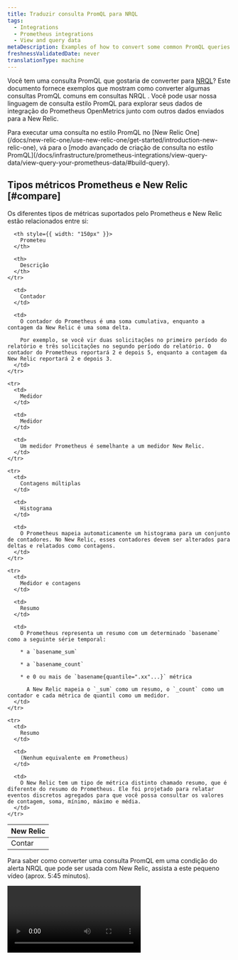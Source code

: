```yaml
---
title: Traduzir consulta PromQL para NRQL
tags:
  - Integrations
  - Prometheus integrations
  - View and query data
metaDescription: Examples of how to convert some common PromQL queries for your Prometheus OpenMetrics integration to an equivalent NRQL metric query in New Relic.
freshnessValidatedDate: never
translationType: machine
---
```


Você tem uma consulta PromQL que gostaria de converter para [NRQL](/docs/query-data/nrql-new-relic-query-language/getting-started/introduction-nrql)? Este documento fornece exemplos que mostram como converter algumas consultas PromQL comuns em consultas NRQL . Você pode usar nossa linguagem de consulta estilo PromQL para explorar seus dados de integração do Prometheus OpenMetrics junto com outros dados enviados para a New Relic.

<Callout variant="tip">
  Para executar uma consulta no estilo PromQL no [New Relic One](/docs/new-relic-one/use-new-relic-one/get-started/introduction-new-relic-one), vá para o [modo avançado de criação de consulta no estilo PromQL](/docs/infrastructure/prometheus-integrations/view-query-data/view-query-your-prometheus-data/#build-query).
</Callout>

## Tipos métricos Prometheus e New Relic [#compare]

Os diferentes tipos de métricas suportados pelo Prometheus e New Relic estão relacionados entre si:

<table>
  <thead>
    <tr>
      <th style={{ width: "150px" }}>
        New Relic
      </th>

      <th style={{ width: "150px" }}>
        Prometeu
      </th>

      <th>
        Descrição
      </th>
    </tr>
  </thead>

  <tbody>
    <tr>
      <td>
        Contar
      </td>

      <td>
        Contador
      </td>

      <td>
        O contador do Prometheus é uma soma cumulativa, enquanto a contagem da New Relic é uma soma delta.

        Por exemplo, se você vir duas solicitações no primeiro período do relatório e três solicitações no segundo período do relatório. O contador do Prometheus reportará 2 e depois 5, enquanto a contagem da New Relic reportará 2 e depois 3.
      </td>
    </tr>

    <tr>
      <td>
        Medidor
      </td>

      <td>
        Medidor
      </td>

      <td>
        Um medidor Prometheus é semelhante a um medidor New Relic.
      </td>
    </tr>

    <tr>
      <td>
        Contagens múltiplas
      </td>

      <td>
        Histograma
      </td>

      <td>
        O Prometheus mapeia automaticamente um histograma para um conjunto de contadores. No New Relic, esses contadores devem ser alterados para deltas e relatados como contagens.
      </td>
    </tr>

    <tr>
      <td>
        Medidor e contagens
      </td>

      <td>
        Resumo
      </td>

      <td>
        O Prometheus representa um resumo com um determinado `basename` como a seguinte série temporal:

        * a `basename_sum`

        * a `basename_count`

        * e 0 ou mais de `basename{quantile=".xx"...}` métrica

          A New Relic mapeia o `_sum` como um resumo, o `_count` como um contador e cada métrica de quantil como um medidor.
      </td>
    </tr>

    <tr>
      <td>
        Resumo
      </td>

      <td>
        (Nenhum equivalente em Prometheus)
      </td>

      <td>
        O New Relic tem um tipo de métrica distinto chamado resumo, que é diferente do resumo do Prometheus. Ele foi projetado para relatar eventos discretos agregados para que você possa consultar os valores de contagem, soma, mínimo, máximo e média.
      </td>
    </tr>
  </tbody>
</table>

Para saber como converter uma consulta PromQL em uma condição do alerta NRQL que pode ser usada com New Relic, assista a este pequeno vídeo (aprox. 5:45 minutos).

<Video id="oFBJY3OSvLM" type="youtube" />

## Mapeamento entre NRQL e nossa consulta estilo PromQL [#explore-data]

<Callout variant="tip">
  Para ver como New Relic traduz a consulta no estilo PromQL para NRQL, escreva uma consulta na [guia estilo PromQL do construtor de consultas](#prom-ql-example) e depois alterne para a [guia NRQL](/docs/chart-builder/use-chart-builder/choose-data/use-advanced-nrql-mode-specify-data).
</Callout>

Esta tabela mostra o mapeamento entre NRQL e nossa consulta estilo PromQL ao explorar dados. Para obter mais informações contextuais, consulte os [exemplos](#prom-ql-example).

<table>
  <thead>
    <tr>
      <th style={{ width: "300px" }}>
        Descrição
      </th>

      <th>
        Mapeamento entre consulta estilo NRQL e PromQL
      </th>
    </tr>
  </thead>

  <tbody>
    <tr>
      <td>
        <DNT>
          **Search for attributes:**
        </DNT>

        Explore o atributo na métrica `container_memory_usage_bytes` .
      </td>

      <td>
        * PromQL:

          ```promql
          container_memory_usage_bytes
          ```

        * NRQL:

          ```sql
          FROM Metric SELECT keyset() WHERE metricName = 'container_memory_usage_bytes'
          ```
      </td>
    </tr>

    <tr>
      <td>
        <DNT>
          **Find attribute&apos;s value:**
        </DNT>

        Explore o valor atual da métrica `container_memory_usage_bytes` para atributo `id` único.
      </td>

      <td>
        * PromQL:

          ```promql
          sum(container_memory_usage_bytes) by (id)
          ```

        * NRQL:

          ```sql
          FROM Metric SELECT sum(container_memory_usage_bytes) FACET id
          ```
      </td>
    </tr>

    <tr>
      <td>
        <DNT>
          **Visualize the attribute&apos;s value:**
        </DNT>

        Faça um gráfico do valor da métrica `container_memory_usage_bytes` com o valor do atributo `id` fornecido.
      </td>

      <td>
        * PromQL:

          ```promql
          container_memory_usage_bytes{id="/"}
          ```

        * NRQL:

          ```sql
          FROM Metric SELECT latest(container_memory_usage_bytes) WHERE id = '/' TIMESERIES
          ```
      </td>
    </tr>
  </tbody>
</table>

<CollapserGroup>
  <Collapser id="prom-ql-example" title="Exemplo de consulta no estilo PromQL">
    <DNT>
      **1. Start your query.**
    </DNT>

    Ao explorar seus dados para uma métrica específica no PromQL, como memória por uso de contêiner em bytes, você pode começar com uma consulta como:

    ```promql
    container_memory_usage_bytes
    ```

    Isso irá traçar todas as séries temporais métricas exclusivas para a métrica de entrada.

    <DNT>
      **2. Filter the query results.**
    </DNT>

    Olhando os dados, você pode adicionar mais parâmetros de consulta para filtrar o número de séries temporais métricas. Por exemplo, se você quiser apenas séries temporais onde `id` é `/`, a consulta no estilo PromQL será:

    ```promql
    container_memory_usage_bytes{id="/"}
    ```

    <img src="/images/infrastructure_screenshot-crop_promql-query.webp" style={{ width: '100%' }} />

    <figcaption>
      <DNT>**PromQL-style example:**</DNT> Para filtrar os dados, execute esta consulta no estilo PromQL: <DNT>container_memory_usage_bytes{'{id="/"}'}.</DNT>
    </figcaption>
  </Collapser>

  <Collapser id="nrql-query-example" title="Exemplo de consulta NRQL">
    <DNT>
      **1. Query available metrics.**
    </DNT>

    Para explorar seus dados, comece observando todas as métricas disponíveis. Use a seguinte consulta NRQL:

    ```sql
    FROM Metric SELECT uniques(metricName)
    ```

    <DNT>
      **2. Find unique attributes.**
    </DNT>

    Depois de encontrar a métrica que deseja revisar, como `container_memory_usage_bytes`, você poderá encontrar o atributo único com a seguinte consulta:

    ```sql
    FROM Metric SELECT keyset() WHERE metricName = 'container_memory_usage_bytes'
    ```

    Os resultados mostrarão cada chave de atributo disponível e o tipo de valor (string, booleano ou número).

    <DNT>
      **3. Aggregate and chart the metrics.**
    </DNT>

    Para traçar métricas usando NRQL, primeiro você precisa de uma função de agregação. Por exemplo, você pode usar `latest` para medidor, `sum` para contagens e `average` para resumos.

    Como mostra o gráfico a seguir, todas as séries temporais exclusivas são agregadas em uma série temporal exclusiva por padrão:

    <img src="/images/infrastructure_screenshot-crop_nrql-query-example.webp" style={{width: '100%'}} />

    <figcaption>
      <DNT>**[one.newrelic.com &gt; All capabilities](https://one.newrelic.com/all-capabilities) &amp;gt; Query your data**</DNT>: Este exemplo mostra os dados que você vê após executar FROM métrica SELECT keyset() WHERE metricName = &amp;apos;container\_memory\_usage\_bytes&amp;apos;.
    </figcaption>

    <DNT>
      **4. View metrics by ID.**
    </DNT>

    Para visualizar a série temporal métrica exclusiva com vários valores `id` , execute a seguinte consulta:

    ```sql
    FROM Metric SELECT latest(container_memory_usage_bytes) FACET id
    ```

    <img src="/images/infrastructure_screenshot-crop_metric-id.webp" style={{width: '100%'}} />

    <figcaption>
      <DNT>**[one.newrelic.com &gt; All capabilities](https://one.newrelic.com/all-capabilities) &amp;gt; Query your data**</DNT>: Este exemplo mostra os dados que você vê após executar FROM métrica SELECT latest(container\_memory\_usage\_bytes) FACET id.
    </figcaption>

    <DNT>
      **5. Add the selected ID to the query.**
    </DNT>

    Em seguida, você pode selecionar um valor `id` e colocá-lo na cláusula NRQL `WHERE` .

    ```sql
    FROM Metric SELECT latest(container_memory_usage_bytes) WHERE id = "/" TIMESERIES
    ```

    <img src="/images/infrastructure_screenshot-crop_add-selected-id.webp" style={{width: '100%'}} />

    <figcaption>
      <DNT>**[one.newrelic.com &gt; All capabilities](https://one.newrelic.com/all-capabilities) &amp;gt; Query your data**</DNT>: este exemplo mostra os dados exibidos após a execução `From Metric select latest(container_memory_usage_bytes) where id = "/" TIMESERIES`.
    </figcaption>
  </Collapser>
</CollapserGroup>

## Exemplos de filtros [#filter-data]

Tanto nossa linguagem de consulta estilo PromQL quanto NRQL fornecem sintaxe para filtrar o número de séries temporais métricas exclusivas.

* O estilo PromQL usa colchetes para filtrar.
* NRQL usa uma cláusula `WHERE` .

Aqui estão alguns exemplos de consulta:

<table>
  <thead>
    <tr>
      <th style={{ width: "250px" }}>
        Descrição
      </th>

      <th>
        Consulta estilo PromQL e NRQL
      </th>
    </tr>
  </thead>

  <tbody>
    <tr>
      <td>
        Selecione dados com valores específicos.
      </td>

      <td>
        * PromQL:

          ```promql
          go_memstats_heap_alloc_bytes{job="apiserver", instance="1234"})
          ```

        * NRQL:

          Para selecionar apenas dados com valores específicos em NRQL, use a cláusula `WHERE` com `=`. Neste exemplo, todos os dados devem ter o valor selecionado para trabalho e manipulador.

          ```sql
          FROM Metric SELECT latest(go_memstats_heap_alloc_bytes) WHERE job = 'apiserver' AND instance = '1234' TIMESERIES
          ```
      </td>
    </tr>

    <tr>
      <td>
        Selecione dados com vários valores.
      </td>

      <td>
        * PromQL:

          ```promql
          go_memstats_heap_alloc_bytes{environment=~"staging|testing|development",method!="GET"}
          ```

        * NRQL:

          No NRQL, use a cláusula `in` para selecionar vários valores para um atributo e o sinal `!=` para selecionar todos os valores, exceto o listado. Neste exemplo, o ambiente pode ser `staging`, `testing` ou `development` e o método não pode ser `GET`.

          ```sql
          FROM Metric SELECT latest(go_memstats_heap_alloc_bytes) 
          WHERE environment IN ('staging', 'testing', 'development') 
          AND method != 'GET' TIMESERIES
          ```
      </td>
    </tr>

    <tr>
      <td>
        Selecione dados usando valores de string parciais.
      </td>

      <td>
        * PromQL:

          ```promql
          go_memstats_heap_alloc_bytes{job=~"api.*"}
          ```

        * NRQL:

          No NRQL, use a cláusula `LIKE` para corresponder parte de um valor de string. Neste exemplo, todos os dados serão retornados onde o atributo do trabalho começa com `api`.

          ```sql
          FROM Metric SELECT latest(go_memstats_heap_alloc_bytes) WHERE job LIKE 'api%' TIMESERIES
          ```
      </td>
    </tr>
  </tbody>
</table>

## Exemplos de consulta estilo PromQL para NRQL [#examples]

Você pode simular a seguinte consulta estilo PromQL com consulta NRQL :

<table>
  <thead>
    <tr>
      <th style={{ width: "250px" }}>
        Descrição
      </th>

      <th>
        Consulta estilo PromQL e NRQL
      </th>
    </tr>
  </thead>

  <tbody>
    <tr>
      <td>
        Meça a taxa por segundo no último minuto da métrica `http_request_total` .
      </td>

      <td>
        * PromQL:

          ```promql
          sum(rate(http_requests_total[1m]))
          ```

        * NRQL:

          ```sql
          FROM Metric SELECT rate(sum(http_request_total), 1 second) TIMESERIES 1 minute
          ```
      </td>
    </tr>

    <tr>
      <td>
        Faça um gráfico da diferença entre as duas métricas e depois divida por 1024.
      </td>

      <td>
        * PromQL:

          ```promql
          (instance_memory_limit_bytes - instance_memory_usage_bytes) / 1024
          ```

        * NRQL:

          ```sql
          FROM Metric SELECT (latest(instance_memory_limit_bytes) - latest(instance_memory_usage_bytes)) / 1024 TIMESERIES
          ```
      </td>
    </tr>

    <tr>
      <td>
        Forneça a taxa somada por intervalo de 30 segundos por cada manipulador.
      </td>

      <td>
        * PromQL:

          ```promql
          sum(rate(http_requests_total[30s])) by (handler)
          ```

        * NRQL:

          ```sql
          FROM Metric SELECT rate(sum(http_requests_total), 30 seconds) FACET handler TIMESERIES
          ```
      </td>
    </tr>

    <tr>
      <td>
        Faça um gráfico da diferença nas duas métricas onde a instância é denominada `foo` e `fstype` é `ext4` ou `xfs`.
      </td>

      <td>
        * PromQL:

          ```promql
          (node_filesystem_free_bytes{instance='foo',fstype=~"ext4|xfs"} / node_filesystem_size_bytes{instance='foo',fstype=~"ext4|xfs"})
          ```

        * NRQL:

          ```sql
          FROM Metric SELECT latest(node_filesystem_free_bytes) / latest(node_filesystem_size_bytes) 
          WHERE instance = 'foo' AND fstype IN ('ext4', 'xfs')
          ```
      </td>
    </tr>
  </tbody>
</table>